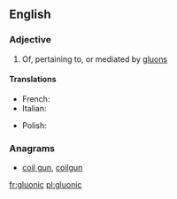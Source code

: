 ==English==

===Adjective===
{{en-adj}}

# {{label|en|physics}} Of, pertaining to, or mediated by [[gluon]]s

====Translations====
{{trans-top|mediated by gluons}}
* French: {{t+|fr|gluonique}}
* Italian: {{t|it|gluonico}}
{{trans-mid}}
* Polish: {{t|pl|gluonowy|m}}
{{trans-bottom}}

===Anagrams===
* [[coil gun#English|coil gun]], [[coilgun#English|coilgun]]

[[fr:gluonic]]
[[pl:gluonic]]